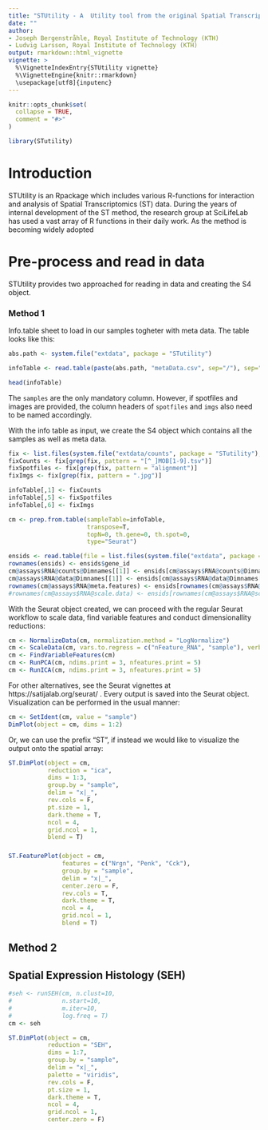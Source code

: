 ```yaml
---
title: "STUtility - A  Utility tool from the original Spatial Transcriptomics Research group"
date: ""
author: 
- Joseph Bergenstråhle, Royal Institute of Technology (KTH)
- Ludvig Larsson, Royal Institute of Technology (KTH)
output: rmarkdown::html_vignette
vignette: >
  %\VignetteIndexEntry{STUtility vignette}
  %\VignetteEngine{knitr::rmarkdown}
  \usepackage[utf8]{inputenc}
---
```


```r
knitr::opts_chunk$set(
  collapse = TRUE,
  comment = "#>"
)
```

```r
library(STutility)

```


Introduction
============

STUtility is an Rpackage which includes various R-functions for interaction and analysis of Spatial Transcriptomics (ST) data. During the years of internal development of the ST method, the research group at SciLifeLab has used a vast array of R functions in their daily work. As the method is becoming widely adopted 


Pre-process and read in data
=============

STUtility provides two approached for reading in data and creating the S4 object. 

### Method 1

Info.table sheet to load in our samples togheter with meta data. 
The table looks like this:

```r

abs.path <- system.file("extdata", package = "STutility")

```

```r

infoTable <- read.table(paste(abs.path, "metaData.csv", sep="/"), sep=";", header=T)

head(infoTable)
```

The `samples` are the only mandatory column. However, if spotfiles and images are provided, the column headers of `spotfiles` and `imgs` also need to be named accordingly. 

With the info table as input, we create the S4 object which contains all the samples as well as meta data. 

```r
fix <- list.files(system.file("extdata/counts", package = "STutility"), full.names = T)
fixCounts <- fix[grep(fix, pattern = "[^_]MOB[1-9].tsv")]
fixSpotfiles <- fix[grep(fix, pattern = "alignment")]
fixImgs <- fix[grep(fix, pattern = ".jpg")]

infoTable[,1] <- fixCounts
infoTable[,5] <- fixSpotfiles
infoTable[,6] <- fixImgs

```

```r

cm <- prep.from.table(sampleTable=infoTable, 
                      transpose=T, 
                      topN=0, th.gene=0, th.spot=0, 
                      type="Seurat")

```

```r

ensids <- read.table(file = list.files(system.file("extdata", package = "STutility"), full.names = T, pattern = "mouse_genes"), header = T, sep = "\t", stringsAsFactors = F)
rownames(ensids) <- ensids$gene_id
cm@assays$RNA@counts@Dimnames[[1]] <- ensids[cm@assays$RNA@counts@Dimnames[[1]], ]$gene_name
cm@assays$RNA@data@Dimnames[[1]] <- ensids[cm@assays$RNA@data@Dimnames[[1]], ]$gene_name
rownames(cm@assays$RNA@meta.features) <- ensids[rownames(cm@assays$RNA@meta.features), ]$gene_name
#rownames(cm@assays$RNA@scale.data) <- ensids[rownames(cm@assays$RNA@scale.data), ]$gene_name
```

With the Seurat object created, we can proceed with the regular Seurat workflow to scale data, find variable features and conduct dimensionallity reductions:

```r

cm <- NormalizeData(cm, normalization.method = "LogNormalize")
cm <- ScaleData(cm, vars.to.regress = c("nFeature_RNA", "sample"), verbose = T)
cm <- FindVariableFeatures(cm)
cm <- RunPCA(cm, ndims.print = 3, nfeatures.print = 5)
cm <- RunICA(cm, ndims.print = 3, nfeatures.print = 5)

```

For other alternatives, see the Seurat vignettes at https://satijalab.org/seurat/ . Every output is saved into the Seurat object. Visualization can be performed in the usual manner:

```r

cm <- SetIdent(cm, value = "sample")
DimPlot(object = cm, dims = 1:2)

```

Or, we can use the prefix "ST", if instead we would like to visualize the output onto the spatial array:

```r

ST.DimPlot(object = cm, 
           reduction = "ica",
           dims = 1:3, 
           group.by = "sample", 
           delim = "x|_", 
           rev.cols = F,
           pt.size = 1,
           dark.theme = T, 
           ncol = 4, 
           grid.ncol = 1, 
           blend = T)

```



### 

```r

ST.FeaturePlot(object = cm, 
               features = c("Nrgn", "Penk", "Cck"), 
               group.by = "sample", 
               delim = "x|_", 
               center.zero = F, 
               rev.cols = T, 
               dark.theme = T,
               ncol = 4, 
               grid.ncol = 1, 
               blend = T)

```





## Method 2







## Spatial Expression Histology (SEH)


```r

#seh <- runSEH(cm, n.clust=10,
#              n.start=10, 
#              m.iter=10,
#              log.freq = T)
cm <- seh

ST.DimPlot(object = cm, 
           reduction = "SEH",
           dims = 1:7, 
           group.by = "sample", 
           delim = "x|_", 
           palette = "viridis",
           rev.cols = F,
           pt.size = 1,
           dark.theme = T, 
           ncol = 4, 
           grid.ncol = 1, 
           center.zero = F)
```


